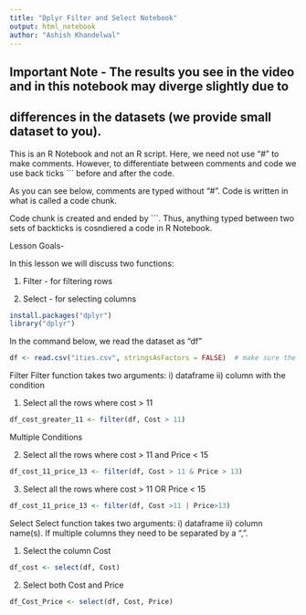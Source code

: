 ```yaml
---
title: "Dplyr Filter and Select Notebook"
output: html_notebook
author: "Ashish Khandelwal"
---
```

#####################################################################################################
## Important Note - The results you see in the video and in this notebook may diverge slightly due to 
## differences in the datasets (we provide small dataset to you).
#####################################################################################################


This is an R Notebook and not an R script. Here, we need not use "#" to make comments. However, to differentiate between comments and code we use back ticks ``` before and after the code. 

As you can see below, comments are typed without "#". Code is written in what is called a code chunk.

Code chunk is created and ended by ```. Thus, anything typed between two sets of backticks is cosndiered a code in R Notebook. 


Lesson Goals- 

In this lesson we will discuss two functions:

1) Filter  - for filtering rows 

2) Select - for selecting columns 

```r
install.packages("dplyr")
library("dplyr")
```


In the command below, we read the dataset as "df" 
```r
df <- read.csv("ities.csv", stringsAsFactors = FALSE)  # make sure the data "ities.csv" is in your working directory
```

Filter 
Filter function takes two arguments: 
i) dataframe
ii) column with the condition 


1. Select all the rows where cost > 11

```r
df_cost_greater_11 <- filter(df, Cost > 11)
```


Multiple Conditions 

2. Select all the rows where cost > 11 and Price < 15
```r
df_cost_11_price_13 <- filter(df, Cost > 11 & Price > 13)
```


3. Select all the rows where cost > 11 OR Price < 15
```r
df_cost_11_price_13 <- filter(df, Cost >11 | Price>13)
```


Select
Select function takes two arguments: 
i) dataframe
ii) column name(s). If multiple columns they need to be separated by a ",".  

1. Select the column Cost
```r
df_cost <- select(df, Cost)
```


2. Select both Cost and Price
```r
df_Cost_Price <- select(df, Cost, Price) 
```







